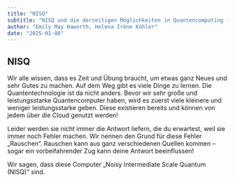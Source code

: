 ```yaml
---
title: "NISQ"
subtitle: "NISQ und die derzeitigen Möglichkeiten in Quantencomputing (einfach)"
author: "Emily May Haworth, Helena Iréne Köhler"
date: "2025-01-08"
---
```


## NISQ

Wir alle wissen, dass es Zeit und Übung braucht, um etwas ganz Neues und sehr Gutes zu machen. Auf dem Weg gibt es viele Dinge zu lernen.
Die Quantentechnologie ist da nicht anders. Bevor wir sehr große und leistungsstarke Quantencomputer haben, wird es zuerst viele kleinere und weniger leistungsstarke geben. Diese existieren bereits und können von jedem über die Cloud genutzt werden!

Leider werden sie nicht immer die Antwort liefern, die du erwartest, weil sie immer noch Fehler machen. Wir nennen den Grund für diese Fehler „Rauschen“. Rauschen kann aus ganz verschiedenen Quellen kommen – sogar ein vorbeifahrender Zug kann deine Antwort beeinflussen!

Wir sagen, dass diese Computer „Noisy Intermediate Scale Quantum (NISQ)“ sind.
